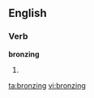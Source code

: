 ==English==
===Verb===
'''bronzing'''
# {{present participle of|[[bronze]]}}

[[ta:bronzing]]
[[vi:bronzing]]